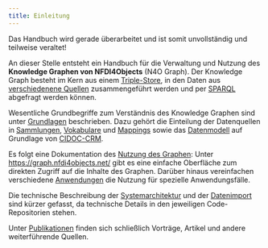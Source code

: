 ```yaml
---
title: Einleitung
---
```


::: {.callout-warning appearance="important"}
Das Handbuch wird gerade überarbeitet und ist somit unvollständig und teilweise veraltet!
:::

An dieser Stelle entsteht ein Handbuch für die Verwaltung und Nutzung des **Knowledge Graphen von NFDI4Objects** (N4O Graph). Der Knowledge Graph besteht im Kern aus einem [Triple-Store](#triple-store), in den Daten aus [verschiedenene Quellen](sources.qmd) zusammengeführt werden und per [SPARQL](sparql.qmd) abgefragt werden können.

Wesentliche Grundbegriffe zum Verständnis des Knowledge Graphen sind unter [Grundlagen](basics.qmd) beschrieben. Dazu gehört die Einteilung der Datenquellen in [Sammlungen](collections.qmd), [Vokabulare](terminologies.qmd) und [Mappings](mappings.qmd) sowie das [Datenmodell](schema.qmd) auf Grundlage von [CIDOC-CRM](cidoc-crm.qmd).

Es folgt eine Dokumentation des [Nutzung des Graphen](usage.qmd): Unter <https://graph.nfdi4objects.net/> gibt es eine einfache Oberfläche zum direkten Zugriff auf die Inhalte des Graphen. Darüber hinaus vereinfachen verschiedene [Anwendungen](applications.qmd) die Nutzung für spezielle Anwendungsfälle.


Die technische Beschreibung der [Systemarchitektur](architecture.qmd) und der [Datenimport](import.qmd) sind kürzer gefasst, da technische Details in den jeweiligen Code-Repositorien stehen.

Unter [Publikationen](references.qmd) finden sich schließlich Vorträge, Artikel und andere weiterführende Quellen.
